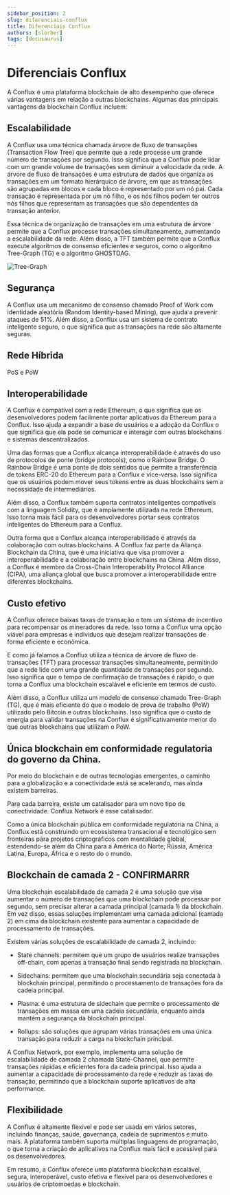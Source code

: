 ```yaml
---
sidebar_position: 2
slug: diferenciais-conflux
title: Diferenciais Conflux
authors: [slorber]
tags: [docusaurus]
---
```


# Diferenciais Conflux

A Conflux é uma plataforma blockchain de alto desempenho que oferece várias vantagens em relação a outras 
blockchains. Algumas das principais vantagens da blockchain Conflux incluem:

## Escalabilidade
A Conflux usa uma técnica chamada árvore de fluxo de transações (Transaction Flow Tree) 
que permite que a rede processe um grande número de transações por segundo. Isso significa que a Conflux 
pode lidar com um grande volume de transações sem diminuir a velocidade da rede.
A árvore de fluxo de transações é uma estrutura de dados que organiza as transações em um formato hierárquico de árvore, em que as transações são agrupadas em blocos e cada bloco é representado por um nó pai. Cada transação é representada por um nó filho, e os nós filhos podem ter outros nós filhos que representam as transações que são dependentes da transação anterior.

Essa técnica de organização de transações em uma estrutura de árvore permite que a Conflux processe 
transações simultaneamente, aumentando a escalabilidade da rede. Além disso, a TFT também permite que 
a Conflux execute algoritmos de consenso eficientes e seguros, como o algoritmo Tree-Graph (TG) e o 
algoritmo GHOSTDAG.

![Tree-Graph](https://developer.confluxnetwork.org/img/tree_graph.jpg)





## Segurança
A Conflux usa um mecanismo de consenso chamado Proof of Work com identidade aleatória 
(Random Identity-based Mining), que ajuda a prevenir ataques de 51%. Além disso, a Conflux usa um sistema de
 contrato inteligente seguro, o que significa que as transações na rede são altamente seguras.

## Rede Híbrida
PoS e PoW



## Interoperabilidade
A Conflux é compatível com a rede Ethereum, o que significa que os desenvolvedores 
podem facilmente portar aplicativos da Ethereum para a Conflux. Isso ajuda a expandir a base de usuários e 
a adoção da Conflux o que significa que ela pode se comunicar e interagir com outras blockchains e 
sistemas descentralizados.

Uma das formas que a Conflux alcança interoperabilidade é através do uso de protocolos de ponte 
(bridge protocols), como o Rainbow Bridge. O Rainbow Bridge é uma ponte de dois sentidos que permite a 
transferência de tokens ERC-20 do Ethereum para a Conflux e vice-versa. Isso significa que os usuários 
podem mover seus tokens entre as duas blockchains sem a necessidade de intermediários.

Além disso, a Conflux também suporta contratos inteligentes compatíveis com a linguagem Solidity, 
que é amplamente utilizada na rede Ethereum. Isso torna mais fácil para os desenvolvedores portar seus 
contratos inteligentes do Ethereum para a Conflux.

Outra forma que a Conflux alcança interoperabilidade é através da colaboração com outras blockchains. A 
Conflux faz parte da Aliança Blockchain da China, que é uma iniciativa que visa promover a 
interoperabilidade e a colaboração entre blockchains na China. Além disso, a Conflux é membro da 
Cross-Chain Interoperability Protocol Alliance (CIPA), uma aliança global que busca promover a 
interoperabilidade entre diferentes blockchains.

## Custo efetivo
A Conflux oferece baixas taxas de transação e tem um sistema de incentivo para 
recompensar os mineradores da rede. Isso torna a Conflux uma opção viável para empresas e indivíduos que 
desejam realizar transações de forma eficiente e econômica.

E como já falamos a Conflux utiliza a técnica de árvore de fluxo de transações (TFT) para processar transações 
simultaneamente, permitindo que a rede lide com uma grande quantidade de transações por segundo. 
Isso significa que o tempo de confirmação de transações é rápido, o que torna a Conflux uma blockchain 
escalável e eficiente em termos de custo.

Além disso, a Conflux utiliza um modelo de consenso chamado Tree-Graph (TG), que é mais eficiente do
 que o modelo de prova de trabalho (PoW) utilizado pelo Bitcoin e outras blockchains. Isso significa que 
 o custo de energia para validar transações na Conflux é significativamente menor do que outras blockchains 
 que utilizam o PoW.


## Única blockchain em conformidade regulatoria do governo da China.

Por meio do blockchain e de outras tecnologias emergentes, o caminho para a globalização e a conectividade está se acelerando, mas ainda existem barreiras.

Para cada barreira, existe um catalisador para um novo tipo de conectividade. Conflux Network é esse catalisador.

Como a única blockchain pública em conformidade regulatória na China, a Conflux está construindo um ecossistema transacional e tecnológico sem fronteiras para projetos criptográficos com mentalidade global, estendendo-se além da China para a América do Norte, Rússia, América Latina, Europa, África e o resto do o mundo.


## Blockchain de camada 2 - CONFIRMARRR
Uma blockchain escalabilidade de camada 2 é uma solução que visa aumentar o número de transações 
que uma blockchain pode processar por segundo, sem precisar alterar a camada principal (camada 1) da 
blockchain. Em vez disso, essas soluções implementam uma camada adicional (camada 2) em cima da blockchain 
existente para aumentar a capacidade de processamento de transações.

Existem várias soluções de escalabilidade de camada 2, incluindo:

- State channels: permitem que um grupo de usuários realize transações off-chain, com apenas a transação 
final sendo registrada na blockchain.

- Sidechains: permitem que uma blockchain secundária seja conectada à blockchain principal, permitindo o 
processamento de transações fora da cadeia principal.

- Plasma: é uma estrutura de sidechain que permite o processamento de transações em massa em uma cadeia 
secundária, enquanto ainda mantém a segurança da blockchain principal.

- Rollups: são soluções que agrupam várias transações em uma única transação para reduzir a carga na 
blockchain principal.

A Conflux Network, por exemplo, implementa uma solução de escalabilidade de camada 2 chamada State-Channel, 
que permite transações rápidas e eficientes fora da cadeia principal. Isso ajuda a aumentar a capacidade de
processamento da rede e reduzir as taxas de transação, permitindo que a blockchain suporte aplicativos de 
alta performance.


## Flexibilidade
A Conflux é altamente flexível e pode ser usada em vários setores, incluindo finanças, 
saúde, governança, cadeia de suprimentos e muito mais. A plataforma também suporta múltiplas linguagens de 
programação, o que torna a criação de aplicativos na Conflux mais fácil e acessível para os desenvolvedores.

Em resumo, a Conflux oferece uma plataforma blockchain escalável, segura, interoperável, custo efetiva e 
flexível para os desenvolvedores e usuários de criptomoedas e blockchain.
